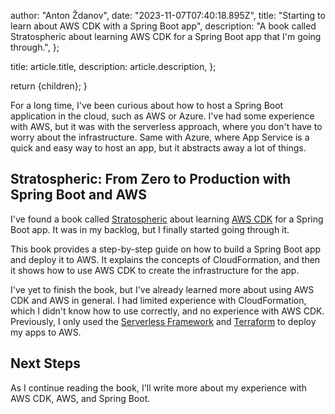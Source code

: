 
  author: "Anton Ždanov",
  date: "2023-11-07T07:40:18.895Z",
  title: "Starting to learn about AWS CDK with a Spring Boot app",
  description:
    "A book called Stratospheric about learning AWS CDK for a Spring Boot app that I'm going through.",
};

  title: article.title,
  description: article.description,
};

  return <ArticleLayout article={article}>{children}</ArticleLayout>;
}

For a long time, I've been curious about how to host a Spring Boot application in the cloud, such as AWS or Azure.
I've had some experience with AWS, but it was with the serverless approach, where you don't have to worry about the infrastructure.
Same with Azure, where App Service is a quick and easy way to host an app, but it abstracts away a lot of things.

## Stratospheric: From Zero to Production with Spring Boot and AWS

I've found a book called [Stratospheric](https://stratospheric.dev/) about learning [AWS CDK](https://aws.amazon.com/cdk/) for a Spring Boot app.
It was in my backlog, but I finally started going through it.

This book provides a step-by-step guide on how to build a Spring Boot app and deploy it to AWS. It explains
the concepts of CloudFormation, and then it shows how to use AWS CDK to create the infrastructure for the app.

I've yet to finish the book, but I've already learned more about using AWS CDK and AWS in general.
I had limited experience with CloudFormation, which I didn't know how to use correctly, and no experience with AWS CDK. Previously, I only used the
[Serverless Framework](https://www.serverless.com/) and [Terraform](https://www.terraform.io/) to deploy my apps to AWS.

## Next Steps

As I continue reading the book, I'll write more about my experience with AWS CDK, AWS, and Spring Boot.
